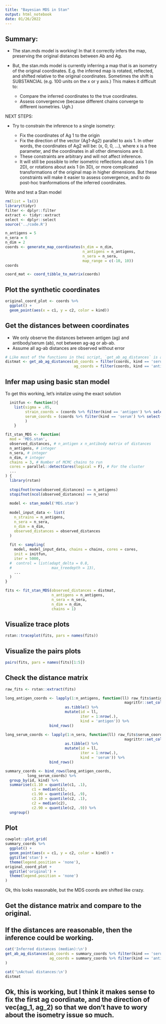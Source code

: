 ```yaml
---
title: "Bayesian MDS in Stan"
output: html_notebook
date: 01/26/2022
---
```


## Summary:

* The stan.mds model is working! In that it correctly infers the map, preserving the original distances between Ab and Ag.
* But, the stan.mds model is currently inferring a map that is an isometry of the original coordinates. E.g. the inferred map is rotated, reflected, and shifted relative to the original coordinates. Sometimes the shift is SUBSTANCIAL (e.g. 100 units on the x or y axis.) This makes it difficult to:

  * Compare the inferred coordinates to the true coordinates.
  * Assess convergencve (because different chains converge to different isometries. Ugh.)
  
NEXT STEPS:

* Try to constrain the inference to a single isometry:

  * Fix the coordinates of Ag 1 to the origin
  * Fix the direction of the vector (Ag1-Ag2) parallel to axis 1. In other words, the coordinates of Ag2 will be: (x, 0, 0, ...), where x is a free parameter, and the coordinates in all other dimensions are 0.
  * These constraints are arbitrary and will not affect inference.
  * It will still be possible to infer isometric reflections about axis 1 (in 2D), or rotations about axis 1 (in 3D), or more complicated transformations of the original map in higher dimensions. But these constraints will make it easier to assess convergence, and to do post-hoc tranformations of the inferred coordinates.

Write and test a Stan model

```r
rm(list = ls())
library(tidyr)
filter <- dplyr::filter
extract <- tidyr::extract
select <- dplyr::select
source('../code.R')
```


```r
n_antigens = 5
n_sera = 6
n_dim = 2
coords <- generate_map_coordinates(n_dim = n_dim, 
                                   n_antigens = n_antigens, 
                                   n_sera = n_sera, 
                                   map_range = c(-10, 10))
coords

coord_mat <- coord_tibble_to_matrix(coords)
```

## Plot the synthetic coordinates
```r
original_coord_plot <- coords %>%
  ggplot() +
  geom_point(aes(x = c1, y = c2, color = kind))
```

## Get the distances between coordinates

* We only observe the distances between antigen (ag) and antibody/serum (ab), not between ag-ag or ab-ab.
* Assume all ag-ab distances are observed without error

```r
# Like most of the functions in thei script, `get_ab_ag_distances` is a function defined in `../code.R`
distmat <- get_ab_ag_distances(ab_coords = filter(coords, kind == 'serum') %>% coord_tibble_to_matrix(),
                               ag_coords = filter(coords, kind == 'antigen') %>% coord_tibble_to_matrix())
```

## Infer map using basic stan model


To get this working, let's initalize using the exact solution 
```r
  initfun <- function(){
    list(sigma = .05,
         strain_coords = (coords %>% filter(kind == 'antigen') %>% select(starts_with('c')) %>% as.matrix),
         serum_coords = (coords %>% filter(kind == 'serum') %>% select(starts_with('c')) %>% as.matrix)
         )
    }
```


```r
fit_stan_MDS <- function(
  mod = 'MDS.stan',
  observed_distances, # n_antigen x n_antibody matrix of distances
  n_antigens, # integer
  n_sera, # integer
  n_dim, # integer
  chains = 3, # Number of MCMC chains to run
  cores = parallel::detectCores(logical = F), # For the cluster
  ...
) {
  library(rstan)
  
  stopifnot(nrow(observed_distances) == n_antigens)
  stopifnot(ncol(observed_distances) == n_sera)
  
  model <- stan_model('MDS.stan')
  
  model_input_data <- list(
    n_strains = n_antigens,
    n_sera = n_sera,
    n_dim = n_dim,
    observed_distances = observed_distances
  )
  
  fit <- sampling(
    model, model_input_data, chains = chains, cores = cores, 
    init = initfun,
    iter = 5000,
  #  control = list(adapt_delta = 0.8,
  #                  max_treedepth = 13),
    ...
  )
}

```

```r
fits <- fit_stan_MDS(observed_distances = distmat, 
                     n_antigens = n_antigens, 
                     n_sera = n_sera, 
                     n_dim = n_dim, 
                     chains = 1)
```

## Visualize trace plots
```r
rstan::traceplot(fits, pars = names(fits))
```

## Visualize the pairs plots
```r
pairs(fits, pars = names(fits)[1:5])
```

## Check the distance matrix
```r
raw_fits <- rstan::extract(fits)

long_antigen_coords <- lapply(1:n_antigens, function(ll) raw_fits$antigen_coords[,ll,] %>%
                                                      magrittr::set_colnames(c('c1', 'c2')) %>%
                           as.tibble() %>%
                           mutate(id = ll,
                                  iter = 1:nrow(.),
                                  kind = 'antigen')) %>%
                    bind_rows()

long_serum_coords <- lapply(1:n_sera, function(ll) raw_fits$serum_coords[,ll,] %>%
                                                      magrittr::set_colnames(c('c1', 'c2')) %>%
                           as.tibble() %>%
                           mutate(id = ll,
                                  iter = 1:nrow(.),
                                  kind = 'serum')) %>%
                    bind_rows()

summary_coords <- bind_rows(long_antigen_coords,
          long_serum_coords) %>%
  group_by(id, kind) %>%
  summarise(c1.10 = quantile(c1, .1),
            c1 = median(c1),
            c1.90 = quantile(c1, .9),
            c2.10 = quantile(c2, .1),
            c2 = median(c2),
            c2.90 = quantile(c2, .9)) %>%
  ungroup()
```

## Plot
```r
cowplot::plot_grid(
summary_coords %>%
  ggplot() +
  geom_point(aes(x = c1, y = c2, color = kind)) +
  ggtitle('stan') +
  theme(legend.position = 'none'),
original_coord_plot +
  ggtitle('original') +
  theme(legend.position = 'none')
)
```
 
 Ok, this looks reasonable, but the MDS coords are shifted like crazy.

## Get the distance matrix and compare to the original.
## If the distances are reasonable, then the inference could be working.
```r
cat('Inferred distances (median):\n')
get_ab_ag_distances(ab_coords = summary_coords %>% filter(kind == 'serum') %>% select(matches('c\\d$')) %>% as.matrix(), 
                    ag_coords = summary_coords %>% filter(kind == 'antigen') %>% select(matches('c\\d$')) %>% as.matrix()
)

cat('\nActual distances:\n')
distmat
```


## Ok, this is working, but I think it makes sense to fix the first ag coordinate, and the direction of vec(ag_1, ag_2) so that we don't have to wory about the isometry issue so much.